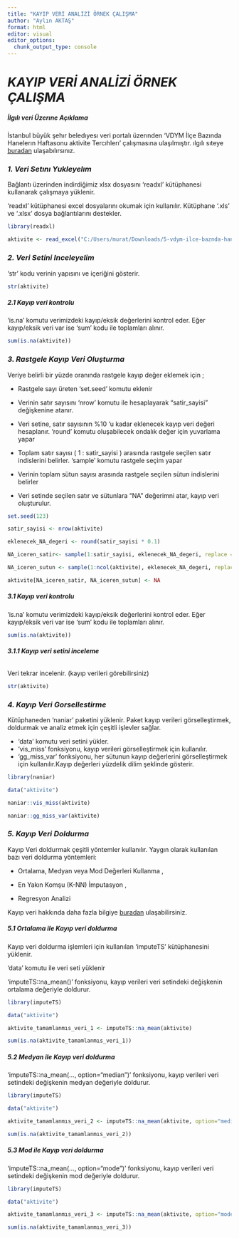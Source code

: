 ---
title: "KAYIP VERİ ANALİZİ ÖRNEK ÇALIŞMA"
author: "Aylın AKTAŞ"
format: html
editor: visual
editor_options: 
  chunk_output_type: console
---

# ***KAYIP VERİ ANALİZİ ÖRNEK ÇALIŞMA***

##### [İlgılı veri Üzerıne Açıklama]{.underlıne}

İstanbul büyük şehır beledıyesı veri portalı üzerınden 'VDYM İlçe Bazında Hanelerın Haftasonu aktivite Tercıhlerı' çalışmasına ulaşılmıştır. ılgılı sıteye [buradan](https://data.ıbb.gov.tr/dataset/vdym-ılce-bazında-hanelerın-haftasonu-aktivite-tercıhlerı) ulaşabılırsınız.

### ***1. Veri Setını Yukleyelım***

Bağlantı üzerinden indirdiğimiz xlsx dosyasını 'readxl' kütüphanesi kullanarak çalışmaya yüklenir.

'readxl' kütüphanesi excel dosyalarını okumak için kullanılır. Kütüphane '.xls' ve '.xlsx' dosya bağlantılarını destekler.

```{r veri}

library(readxl)

aktivite <- read_excel("C:/Users/murat/Downloads/5-vdym-ilce-baznda-hanelerin-haftasonu-aktivite-tercihleri.xlsx")

```

### ***2. Veri Setini Inceleyelim***

'str' kodu verinin yapısını ve içeriğini gösterir.

```{r veri setı ınceleme}

str(aktivite)

```

##### ***2.1 Kayıp veri kontrolu***

'is.na' komutu verimizdeki kayıp/eksik değerlerini kontrol eder. Eğer kayıp/eksik veri var ise 'sum' kodu ile toplamları alınır.

```{r Kayıp veri }

sum(is.na(aktivite))
```

### ***3. Rastgele Kayıp Veri Oluşturma***

Veriye belirli bir yüzde oranında rastgele kayıp değer eklemek için ;

-   Rastgele sayı üreten 'set.seed' komutu eklenir

-   Verinin satır sayısını 'nrow' komutu ile hesaplayarak "satir_sayisi" değişkenine atanır.

-   Veri setine, satır sayısının %10 'u kadar eklenecek kayıp veri değeri hesaplanır. 'round' komutu oluşabilecek ondalık değer için yuvarlama yapar

-   Toplam satır sayısı ( 1 : satir_sayisi ) arasında rastgele seçilen satır indislerini belirler. 'sample' komutu rastgele seçim yapar

-   Verinin toplam sütun sayısı arasında rastgele seçilen sütun indislerini belirler

-   Veri setinde seçilen satır ve sütunlara "NA" değerimni atar, kayıp veri oluşturulur.

```{r Kayıp veri olusturma}

set.seed(123)

satir_sayisi <- nrow(aktivite)

eklenecek_NA_degeri <- round(satir_sayisi * 0.1)  

NA_iceren_satir<- sample(1:satir_sayisi, eklenecek_NA_degeri, replace = TRUE)

NA_iceren_sutun <- sample(1:ncol(aktivite), eklenecek_NA_degeri, replace = TRUE)

aktivite[NA_iceren_satir, NA_iceren_sutun] <- NA

```

##### ***3.1 Kayıp veri kontrolu***

'is.na' komutu verimizdeki kayıp/eksik değerlerini kontrol eder. Eğer kayıp/eksik veri var ise 'sum' kodu ile toplamları alınır.

```{r kayıp veri}

sum(is.na(aktivite))
```

###### ***3.1.1 Kayıp veri setini inceleme***

Veri tekrar incelenir. (kayıp verileri görebilirsiniz)

```{r veri }

str(aktivite)
```

### ***4. Kayıp Veri Gorsellestirme***

Kütüphaneden 'naniar' paketini yüklenir. Paket kayıp verileri görselleştirmek, doldurmak ve analiz etmek için çeşitli işlevler sağlar.

-   'data' komutu veri setini yükler.
-   'vis_miss' fonksiyonu, kayıp verileri görselleştirmek için kullanılır.
-   'gg_miss_var' fonksiyonu, her sütunun kayıp değerlerini görselleştirmek için kullanılır.Kayıp değerleri yüzdelik dilim şeklinde gösterir.

```{r eksık veri analızı}

library(naniar)

data("aktivite")

naniar::vis_miss(aktivite)

naniar::gg_miss_var(aktivite)

```

### ***5. Kayıp Veri Doldurma***

Kayıp Veri doldurmak çeşitli yöntemler kullanılır. Yaygın olarak kullanılan bazı veri doldurma yöntemleri:

-   Ortalama, Medyan veya Mod Değerleri Kullanma ,

-   En Yakın Komşu (K-NN) İmputasyon ,

-   Regresyon Analizi

Kayıp veri hakkında daha fazla bilgiye [buradan](https://tez.yok.gov.tr/UlusalTezMerkezi/tezSorguSonucYeni.jsp) ulaşabilirsiniz.

##### ***5.1 Ortalama ile Kayıp veri doldurma***

Kayıp veri doldurma işlemleri için kullanılan 'imputeTS' kütüphanesini yüklenir.

'data' komutu ile veri seti yüklenir

'imputeTS::na_mean()' fonksiyonu, kayıp verileri veri setindeki değişkenin ortalama değeriyle doldurur.

```{r kayıp veri ortalama}

library(imputeTS)

data("aktivite")

aktivite_tamamlanmıs_veri_1 <- imputeTS::na_mean(aktivite)

sum(is.na(aktivite_tamamlanmıs_veri_1))
```

##### ***5.2 Medyan ile Kayıp veri doldurma***

'imputeTS::na_mean(..., option="median")' fonksiyonu, kayıp verileri veri setindeki değişkenin medyan değeriyle doldurur.

```{r kayıp veri medyan}

library(imputeTS)

data("aktivite")

aktivite_tamamlanmıs_veri_2 <- imputeTS::na_mean(aktivite, option="median")

sum(is.na(aktivite_tamamlanmıs_veri_2))
```

##### ***5.3 Mod ile Kayıp veri doldurma***

'imputeTS::na_mean(..., option="mode")' fonksiyonu, kayıp verileri veri setindeki değişkenin mod değeriyle doldurur.

```{r kayıp veri mod}

library(imputeTS)

data("aktivite")

aktivite_tamamlanmıs_veri_3 <- imputeTS::na_mean(aktivite, option="mode")

sum(is.na(aktivite_tamamlanmıs_veri_3))
```
